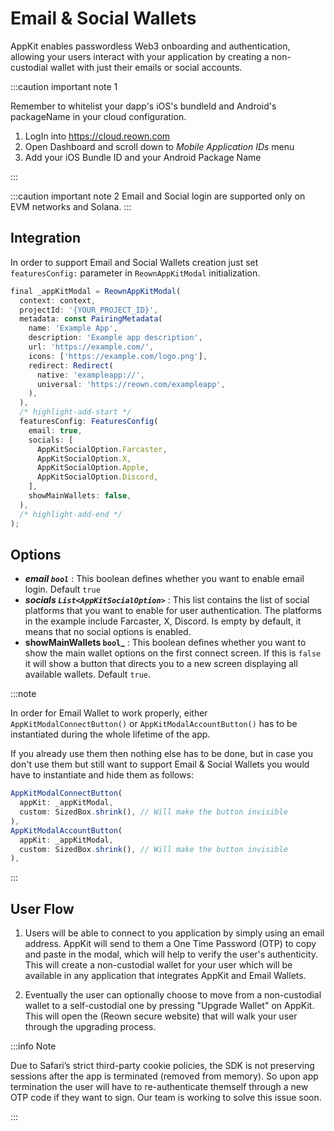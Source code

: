 
# Email & Social Wallets

AppKit enables passwordless Web3 onboarding and authentication, allowing your users interact with your application by creating a non-custodial wallet with just their emails or social accounts.

:::caution important note 1

Remember to whitelist your dapp's iOS's bundleId and Android's packageName in your cloud configuration.

1. LogIn into https://cloud.reown.com
2. Open Dashboard and scroll down to _Mobile Application IDs_ menu
3. Add your iOS Bundle ID and your Android Package Name

:::

:::caution important note 2
Email and Social login are supported only on EVM networks and Solana.
:::

## Integration

In order to support Email and Social Wallets creation just set `featuresConfig:` parameter in `ReownAppKitModal` initialization.

```javascript
final _appKitModal = ReownAppKitModal(
  context: context,
  projectId: '{YOUR_PROJECT_ID}',
  metadata: const PairingMetadata(
    name: 'Example App',
    description: 'Example app description',
    url: 'https://example.com/',
    icons: ['https://example.com/logo.png'],
    redirect: Redirect(
      native: 'exampleapp://',
      universal: 'https://reown.com/exampleapp',
    ),
  ),
  /* highlight-add-start */
  featuresConfig: FeaturesConfig(
    email: true,
    socials: [
      AppKitSocialOption.Farcaster,
      AppKitSocialOption.X,
      AppKitSocialOption.Apple,
      AppKitSocialOption.Discord,
    ],
    showMainWallets: false,
  ),
  /* highlight-add-end */
);
```

## Options

- **_email `bool`_** : This boolean defines whether you want to enable email login. Default `true`
- **_socials `List<AppKitSocialOption>`_** : This list contains the list of social platforms that you want to enable for user authentication. The platforms in the example include Farcaster, X, Discord. Is empty by default, it means that no social options is enabled.
- **showMainWallets `bool`_** : This boolean defines whether you want to show the main wallet options on the first connect screen. If this is `false` it will show a button that directs you to a new screen displaying all available wallets. Default `true`.

:::note

In order for Email Wallet to work properly, either `AppKitModalConnectButton()` or `AppKitModalAccountButton()` has to be instantiated during the whole lifetime of the app. 

If you already use them then nothing else has to be done, but in case you don't use them but still want to support Email & Social Wallets you would have to instantiate and hide them as follows:

```javascript
AppKitModalConnectButton(
  appKit: _appKitModal,
  custom: SizedBox.shrink(), // Will make the button invisible
),
AppKitModalAccountButton(
  appKit: _appKitModal,
  custom: SizedBox.shrink(), // Will make the button invisible
),
```
:::


## User Flow

1. Users will be able to connect to you application by simply using an email address. AppKit will send to them a One Time Password (OTP) to copy and paste in the modal, which will help to verify the user's authenticity. This will create a non-custodial wallet for your user which will be available in any application that integrates AppKit and Email Wallets.

2. Eventually the user can optionally choose to move from a non-custodial wallet to a self-custodial one by pressing "Upgrade Wallet" on AppKit. This will open the (Reown secure website) that will walk your user through the upgrading process.

:::info Note

Due to Safari’s strict third-party cookie policies, the SDK is not preserving sessions after the app is terminated (removed from memory). So upon app termination the user will have to re-authenticate themself through a new OTP code if they want to sign. Our team is working to solve this issue soon.

:::
